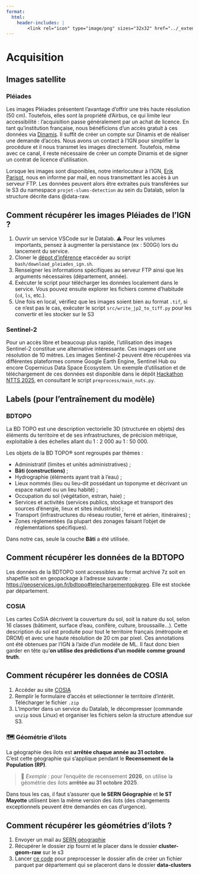 ```yaml
---
format:
  html:
    header-includes: |
        <link rel="icon" type="image/png" sizes="32x32" href="../_extensions/InseeFrLab/onyxia/favicon-32x32.png">
---
```


# Acquisition

## Images satellite

### Pléiades

Les images Pléiades présentent l’avantage d’offrir une très haute résolution (50 cm). Toutefois, elles sont la propriété d’Airbus, ce qui limite leur accessibilité : l’acquisition passe généralement par un achat de licence. En tant qu’institution française, nous bénéficions d'un accès gratuit à ces données via [Dinamis](https://dinamis.data-terra.org/). Il suffit de créer un compte sur Dinamis et de réaliser une demande d’accès.
Nous avons un contact à l'IGN pour simplifier la procédure et il nous transmet les images directement. Toutefois, même avec ce canal, il reste nécessaire de créer un compte Dinamis et de signer un contrat de licence d'utilisation.

Lorsque les images sont disponibles, notre interlocuteur à l’IGN, [Erik Parisot](erik.parisot@ign.fr), nous en informe par mail, en nous transmettant les accès à un serveur FTP. Les données peuvent alors être extraites puis transférées sur le S3 du namespace `projet-slums-detection` au sein du Datalab, selon la structure décrite dans @data-raw.  

::: {.callout-tip}
# Comment récupérer les images Pléiades de l'IGN ?

1. Ouvrir un service VSCode sur le Datalab. ⚠️ Pour les volumes importants, pensez à augmenter la persistance (ex : 500Gi) lors du lancement du service.
2. Cloner le [dépot d'inférence](https://github.com/InseeFrLab/satellite-images-inference) etaccéder au script `bash/download_pleiades_ign.sh`.
3. Renseigner les informations spécifiques au serveur FTP ainsi que les arguments nécessaires (département, année).
4. Exécuter le script pour télécharger les données localement dans le service. Vous pouvez ensuite explorer les fichiers comme d'habitude (`cd`, `ls`, etc.). 
5. Une fois en local, vérifiez que les images soient bien au format `.tif`, si ce n'est pas le cas, exécuter le script `src/write_jp2_to_tiff.py` pour les convertir et les stocker sur le S3
:::


### Sentinel-2

Pour un accès libre et beaucoup plus rapide, l’utilisation des images Sentinel-2 constitue une alternative intéressante. Ces images ont une résolution de 10 mètres.
Les images Sentinel-2 peuvent être récupérées via différentes plateformes comme Google Earth Engine, Sentinel Hub ou encore Copernicus Data Space Ecosystem.
Un exemple d'utilisation et de téléchargement de ces données est disponible dans le dépôt [Hackathon NTTS 2025](https://github.com/InseeFrLab/hackathon-ntts-2025), en consultant le script `preprocess/main_nuts.py`.


## Labels (pour l'entraînement du modèle)

### BDTOPO

La BD TOPO est une description vectorielle 3D (structurée en objets) des éléments du territoire et de ses infrastructures, de précision métrique, exploitable à des échelles allant du 1 : 2 000 au 1 : 50 000.

Les objets de la BD TOPO® sont regroupés par thèmes :

- Administratif (limites et unités administratives) ;
- **Bâti (constructions)** ;
- Hydrographie (éléments ayant trait à l’eau) ;
- Lieux nommés (lieu ou lieu-dit possédant un toponyme et décrivant un espace naturel ou un lieu habité) ;
- Occupation du sol (végétation, estran, haie) ;
- Services et activités (services publics, stockage et transport des sources d'énergie, lieux et sites industriels) ;
- Transport (infrastructures du réseau routier, ferré et aérien, itinéraires) ;
- Zones réglementées (la plupart des zonages faisant l'objet de réglementations spécifiques).

Dans notre cas, seule la couche **Bâti** a été utilisée.

::: {.callout-tip}
# Comment récupérer les données de la BDTOPO

Les données de la BDTOPO sont accessibles au format archivé 7z soit en shapefile soit en geopackage à l'adresse suivante : [https://geoservices.ign.fr/bdtopo#telechargementgpkgreg]().
Elle est stockée par département.

:::



### COSIA

Les cartes CoSIA décrivent la couverture du sol, soit la nature du sol, selon 16 classes (bâtiment, surface d’eau, conifère, culture, broussaille...). Cette description du sol est produite pour tout le territoire français (métropole et DROM) et avec une haute résolution de 20 cm par pixel. Ces annotations ont été obtenues par l'IGN à l'aide d'un modèle de ML. Il faut donc bien garder en tête qu'**on utilise des prédictions d'un modèle comme ground truth**. 

::: {.callout-tip}
# Comment récupérer les données de COSIA

1. Accéder au site [COSIA](https://cosia.ign.fr/info#export)
2. Remplir le formulaire d'accès et sélectionner le territoire d'intérêt. Télécharger le fichier `.zip`
3. L'importer dans un service du Datalab, le décompresser (commande `unzip` sous Linux) et organiser les fichiers selon la structure attendue sur S3.

:::

### 🗺️ Géométrie d’ilots

La géographie des ilots est **arrêtée chaque année au 31 octobre**.  
C’est cette géographie qui s’applique pendant le **Recensement de la Population (RP)**.

> 📌 *Exemple* : pour l’enquête de recensement **2026**, on utilise la géométrie des ilots **arrêtée au 31 octobre 2025**.

Dans tous les cas, il faut s'assurer que **le SERN Géographie** et **le ST Mayotte** utilisent bien la même version des ilots (des changements exceptionnels peuvent être demandés en cas d’urgence).

::: {.callout-tip}
# Comment récupérer les géométries d'ilots ?

1. Envoyer un mail au [SERN géographie](mailto:dr69-sern-repertoires-geographie@insee.fr)  
2. Récupérer le dossier zip fourni et le placer dans le dossier **cluster-geom-raw** sur le s3  
3. Lancer [ce code](https://github.com/InseeFrLab/satellite-images-preprocess/blob/main/src/preprocess-ilot-geom.py) pour preprocesser le dossier afin de créer un fichier parquet par département qui se placeront dans le dossier **data-clusters**  
:::